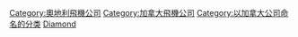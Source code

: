 {{Commons category|Diamond aircraft}}

[[Category:奧地利飛機公司|Category:奧地利飛機公司]]
[[Category:加拿大飛機公司|Category:加拿大飛機公司]]
[[Category:以加拿大公司命名的分类|Category:以加拿大公司命名的分类]]
[[Category:各製造商航空器|Diamond]]
